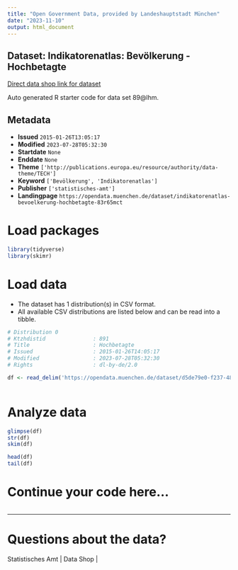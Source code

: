```yaml
---
title: "Open Government Data, provided by Landeshauptstadt München"
date: "2023-11-10"
output: html_document
---
```


## Dataset: Indikatorenatlas: Bevölkerung - Hochbetagte

[Direct data shop link for dataset](https://opendata.muenchen.de/dataset/indikatorenatlas-bevoelkerung-hochbetagte-83r65mct)

Auto generated R starter code for data set 89@lhm.

## Metadata

- **Issued** `2015-01-26T13:05:17`
- **Modified** `2023-07-28T05:32:30`
- **Startdate** `None`
- **Enddate** `None`
- **Theme** `['http://publications.europa.eu/resource/authority/data-theme/TECH']`
- **Keyword** `['Bevölkerung', 'Indikatorenatlas']`
- **Publisher** `['statistisches-amt']`
- **Landingpage** `https://opendata.muenchen.de/dataset/indikatorenatlas-bevoelkerung-hochbetagte-83r65mct`


# Load packages

```r

library(tidyverse)
library(skimr)

```

# Load data

-   The dataset has 1 distribution(s) in CSV format.
-   All available CSV distributions are listed below and can be read into a tibble.

```r

# Distribution 0
# Ktzhdistid               : 891
# Title                    : Hochbetagte
# Issued                   : 2015-01-26T14:05:17
# Modified                 : 2023-07-28T05:32:30
# Rights                   : dl-by-de/2.0

df <- read_delim('https://opendata.muenchen.de/dataset/d5de79e0-f237-4858-a19a-cfa1f4ff22a6/resource/2d8a97e3-e1b9-444c-a3a2-59e6f5b22466/download/indikat_bevoelkerung_hochbetagte_240723.csv')



```

# Analyze data

```r

glimpse(df)
str(df)
skim(df)

head(df)
tail(df)

```

# Continue your code here...

```r

```

------------------------------------------------------------------------

# Questions about the data?

Statistisches Amt | Data Shop | 
